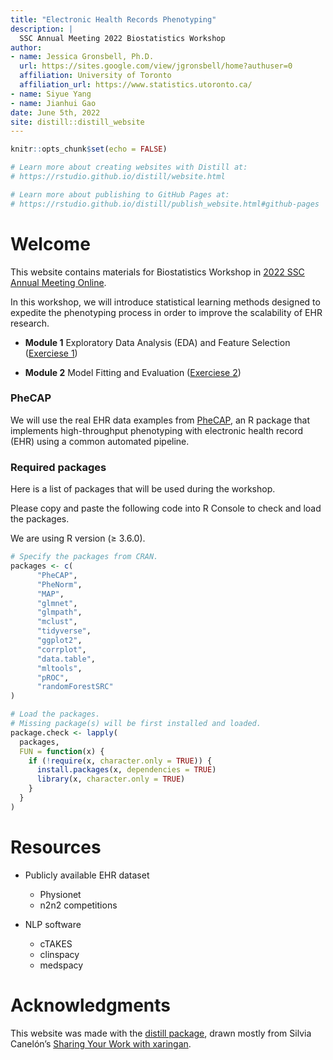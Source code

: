 ```yaml
---
title: "Electronic Health Records Phenotyping"
description: |
  SSC Annual Meeting 2022 Biostatistics Workshop
author: 
- name: Jessica Gronsbell, Ph.D.
  url: https://sites.google.com/view/jgronsbell/home?authuser=0
  affiliation: University of Toronto
  affiliation_url: https://www.statistics.utoronto.ca/
- name: Siyue Yang
- name: Jianhui Gao
date: June 5th, 2022
site: distill::distill_website
---
```


```r
knitr::opts_chunk$set(echo = FALSE)

# Learn more about creating websites with Distill at:
# https://rstudio.github.io/distill/website.html

# Learn more about publishing to GitHub Pages at:
# https://rstudio.github.io/distill/publish_website.html#github-pages
```

# Welcome

This website contains materials for Biostatistics Workshop in [2022 SSC Annual Meeting Online](https://ssc.ca/en/meetings/annual/2022-annual-meeting). 

In this workshop, we will introduce statistical learning methods designed to expedite the phenotyping process in order to improve the scalability of EHR research. 

- **Module 1** Exploratory Data Analysis (EDA) and Feature Selection ([Exerciese 1](https://github.com/jlgrons/EHR-Phenotyping-Workshop/blob/main/module1/ex1.Rmd))

- **Module 2** Model Fitting and Evaluation  ([Exerciese 2](https://github.com/jlgrons/EHR-Phenotyping-Workshop/blob/main/module2/ex2.Rmd))


### PheCAP

We will use the real EHR data examples from [PheCAP](https://celehs.github.io/PheCAP/), an R package that implements high-throughput phenotyping with electronic health record (EHR) using a common automated pipeline. 

### Required packages

Here is a list of packages that will be used during the workshop. 

Please copy and paste the following code into R Console to check and load the packages. 

We are using R version ($\geq$ 3.6.0).

```r
# Specify the packages from CRAN.
packages <- c(
	  "PheCAP",     
	  "PheNorm",   
	  "MAP",        
	  "glmnet",     
	  "glmpath",  
	  "mclust",     
	  "tidyverse",  
	  "ggplot2",  
	  "corrplot",
	  "data.table", 
	  "mltools",  
	  "pROC",
	  "randomForestSRC"
)

# Load the packages.
# Missing package(s) will be first installed and loaded.  
package.check <- lapply(
  packages,
  FUN = function(x) {
    if (!require(x, character.only = TRUE)) {
      install.packages(x, dependencies = TRUE)
      library(x, character.only = TRUE)
    }
  }
)
```


# Resources

- Publicly available EHR dataset

  - Physionet 
  - n2n2 competitions
  
- NLP software
  - cTAKES
  - clinspacy
  - medspacy
  

# Acknowledgments {.appendix}

This website was made with the [distill package](https://rstudio.github.io/distill/), drawn mostly from Silvia Canelón’s [Sharing Your Work with xaringan](https://spcanelon.github.io/xaringan-basics-and-beyond/). 
